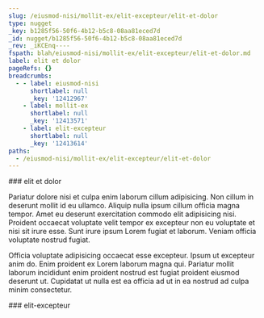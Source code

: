 ```yaml
---
slug: /eiusmod-nisi/mollit-ex/elit-excepteur/elit-et-dolor
type: nugget
_key: b1285f56-50f6-4b12-b5c8-08aa81eced7d
_id: nugget/b1285f56-50f6-4b12-b5c8-08aa81eced7d
_rev: _iKCEnq----
fspath: blah/eiusmod-nisi/mollit-ex/elit-excepteur/elit-et-dolor.md
label: elit et dolor
pageRefs: {}
breadcrumbs:
  - - label: eiusmod-nisi
      shortlabel: null
      _key: '12412967'
    - label: mollit-ex
      shortlabel: null
      _key: '12413571'
    - label: elit-excepteur
      shortlabel: null
      _key: '12413614'
paths:
  - /eiusmod-nisi/mollit-ex/elit-excepteur/elit-et-dolor
---
```


<NuggetArea>
<Nugget slug="/eiusmod-nisi/mollit-ex/elit-excepteur/elit-et-dolor" type="nugget" _key="b1285f56-50f6-4b12-b5c8-08aa81eced7d" _id="nugget/b1285f56-50f6-4b12-b5c8-08aa81eced7d" _rev="_iKCEnq----" fspath="blah/eiusmod-nisi/mollit-ex/elit-excepteur/elit-et-dolor.md" label="elit et dolor" paths="/eiusmod-nisi/mollit-ex/elit-excepteur/elit-et-dolor">
<NuggetBody>
### elit et dolor

Pariatur dolore nisi et culpa enim laborum cillum adipisicing. Non cillum in deserunt mollit id eu ullamco. Aliquip nulla ipsum cillum officia magna tempor. Amet eu deserunt exercitation commodo elit adipisicing nisi. Proident occaecat voluptate velit tempor ex excepteur non eu voluptate et nisi sit irure esse. Sunt irure ipsum Lorem fugiat et laborum. Veniam officia voluptate nostrud fugiat.

Officia voluptate adipisicing occaecat esse excepteur. Ipsum ut excepteur anim do. Enim proident ex Lorem laborum magna qui. Pariatur mollit laborum incididunt enim proident nostrud est fugiat proident eiusmod deserunt ut. Cupidatat ut nulla est ea officia ad ut in ea nostrud ad culpa minim consectetur.

</NuggetBody>
<Breadcrumbs>
<Crumbs>
<Crumb _key="12412967" label="eiusmod-nisi" /><Crumb _key="12413571" label="mollit-ex" /><Crumb _key="12413614" label="elit-excepteur" />
</Crumbs>
</Breadcrumbs>
</Nugget>

<NuggetsInbound>
</NuggetsInbound>
<NuggetsOutbound>
</NuggetsOutbound>
</NuggetArea>
<PassagesInbound>
<Passage direction="inbound" type="passage" _key="12413614" _id="passage/12413614" _rev="_iKCEnp6---" label="elit-excepteur" passage="elit-excepteur" fspath="blah/eiusmod-nisi/mollit-ex/elit-excepteur" paths="/eiusmod-nisi/mollit-ex/elit-excepteur" slug="/eiusmod-nisi/mollit-ex/elit-excepteur">
<NuggetBody>
### elit-excepteur

</NuggetBody>
<Breadcrumbs>
<Crumbs>
<Crumb _key="12412967" label="eiusmod-nisi" /><Crumb _key="12413571" label="mollit-ex" />
</Crumbs>
</Breadcrumbs>
</Passage>

</PassagesInbound>
<PassagesOutbound>
</PassagesOutbound>